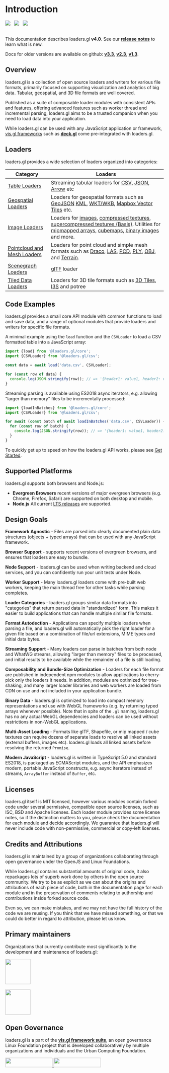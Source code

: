 # Introduction

<img src="https://badge.fury.io/js/%40loaders.gl%2Fcore.svg" /> &nbsp;
<img src="https://img.shields.io/badge/License-MIT-green.svg" /> &nbsp;
<img src="https://img.shields.io/npm/dm/@loaders.gl/core.svg" />  &nbsp; &nbsp; &nbsp;
<br />
<br />

This documentation describes loaders.gl **v4.0**. See our [**release notes**](/docs/whats-new) to learn what is new.

Docs for older versions are available on github:
**[v3.3](https://github.com/visgl/loaders.gl/blob/3.3-release/docs/README.md)**,
**[v2.3](https://github.com/visgl/loaders.gl/blob/2.3-release/docs/README.md)**,
**[v1.3](https://github.com/visgl/loaders.gl/blob/1.3-release/docs/README.md)**.

## Overview

loaders.gl is a collection of open source loaders and writers for various file formats, 
primarily focused on supporting visualization and analytics of big data. 
Tabular, geospatial, and 3D file formats are well covered. 

Published as a suite of composable loader modules with consistent APIs and features, 
offering advanced features such as worker thread and incremental parsing, 
loaders.gl aims to be a trusted companion when you need to load data into your application.

While loaders.gl can be used with any JavaScript application or framework,
[vis.gl frameworks](https://vis.gl/frameworks) such as [**deck.gl**](https://deck.gl) 
come pre-integrated with loaders.gl.

## Loaders

loaders.gl provides a wide selection of loaders organized into categories:

| Category                                                         | Loaders                                                                                                                                                                                                                                                                                                                                                                                                                                                                              |
| ---------------------------------------------------------------- | ------------------------------------------------------------------------------------------------------------------------------------------------------------------------------------------------------------------------------------------------------------------------------------------------------------------------------------------------------------------------------------------------------------------------------------------------------------------------------------ |
| [Table Loaders](/docs/specifications/category-table)              | Streaming tabular loaders for [CSV](/docs/modules/csv/api-reference/csv-loader), [JSON](/docs/modules/json/api-reference/json-loader), [Arrow](/docs/modules/arrow/api-reference/arrow-loader) etc                                                                                                                                                                                                                                                                                      |
| [Geospatial Loaders](/docs/specifications/category-gis)           | Loaders for geospatial formats such as [GeoJSON](/docs/modules/json/api-reference/geojson-loader) [KML](/docs/modules/kml/api-reference/kml-loader), [WKT/WKB](/docs/modules/wkt/api-reference/wkt-loader), [Mapbox Vector Tiles](/docs/modules/mvt/api-reference/mvt-loader) etc.                                                                                                                                                                                                   |
| [Image Loaders](/docs/specifications/category-image)              | Loaders for [images](/docs/modules/images/api-reference/image-loader), [compressed textures](/docs/modules/textures/api-reference/compressed-texture-loader), [supercompressed textures (Basis)](/docs/modules/textures/api-reference/basis-loader). Utilities for [mipmapped arrays](/docs/modules/textures/api-reference/load-image-array), [cubemaps](/docs/modules/textures/api-reference/load-image-cube), [binary images](/docs/modules/images/api-reference/binary-image-api) and more. |
| [Pointcloud and Mesh Loaders](/docs/specifications/category-mesh) | Loaders for point cloud and simple mesh formats such as [Draco](/docs/modules/draco/api-reference/draco-loader), [LAS](/docs/modules/las/api-reference/las-loader), [PCD](/docs/modules/pcd/api-reference/pcd-loader), [PLY](/docs/modules/ply/api-reference/ply-loader), [OBJ](/docs/modules/obj/api-reference/obj-loader), and [Terrain](/docs/modules/terrain/api-reference/terrain-loader).                                                                                            |
| [Scenegraph Loaders](/docs/specifications/category-scenegraph)    | [glTF](/docs/modules/gltf/api-reference/gltf-loader) loader                                                                                                                                                                                                                                                                                                                                                                                                                           |
| [Tiled Data Loaders](/docs/specifications/category-3d-tiles)         | Loaders for 3D tile formats such as [3D Tiles](/docs/modules/3d-tiles/api-reference/tiles-3d-loader), [I3S](/docs/modules/i3s/api-reference/i3s-loader) and potree                                                                                                                                                                                                                                                                                                                             |

## Code Examples

loaders.gl provides a small core API module with common functions to load and save data, 
and a range of optional modules that provide loaders and writers for specific file formats.

A minimal example using the `load` function and the `CSVLoader` to load a CSV formatted table into a JavaScript array:

```typescript
import {load} from '@loaders.gl/core';
import {CSVLoader} from '@loaders.gl/csv';

const data = await load('data.csv', CSVLoader);

for (const row of data) {
  console.log(JSON.stringify(row)); // => '{header1: value1, header2: value2}'
}
```

Streaming parsing is available using ES2018 async iterators, e.g. allowing "larger than memory" files to be incrementally processed:

```typescript
import {loadInBatches} from '@loaders.gl/core';
import {CSVLoader} from '@loaders.gl/csv';

for await (const batch of await loadInBatches('data.csv', CSVLoader)) {
  for (const row of batch) {
    console.log(JSON.stringify(row)); // => '{header1: value1, header2: value2}'
  }
}
```

To quickly get up to speed on how the loaders.gl API works, please see [Get Started](docs/developer-guide/get-started).

## Supported Platforms

loaders.gl supports both browsers and Node.js:

- **Evergreen Browsers** recent versions of major evergreen browsers (e.g. Chrome, Firefox, Safari) are supported on both desktop and mobile.
- **Node.js** All current [LTS releases](https://nodejs.org/en/about/previous-releases) are supported. 

## Design Goals

**Framework Agnostic** - Files are parsed into clearly documented plain data structures (objects + typed arrays) that can be used with any JavaScript framework.

**Browser Support** - supports recent versions of evergreen browsers, and ensures that loaders are easy to bundle.

**Node Support** - loaders.gl can be used when writing backend and cloud services, and you can confidently run your unit tests under Node.

**Worker Support** - Many loaders.gl loaders come with pre-built web workers, keeping the main thread free for other tasks while parsing completes.

**Loader Categories** - loaders.gl groups similar data formats into "categories" that return parsed data in "standardized" form. This makes it easier to build applications that can handle multiple similar file formats.

**Format Autodection** - Applications can specify multiple loaders when parsing a file, and loaders.gl will automatically pick the right loader for a given file based on a combination of file/url extensions, MIME types and initial data bytes.

**Streaming Support** - Many loaders can parse in batches from both node and WhatWG streams, allowing "larger than memory" files to be processed, and initial results to be available while the remainder of a file is still loading.

**Composability and Bundle-Size Optimization** - Loaders for each file format are published in independent npm modules to allow applications to cherry-pick only the loaders it needs. In addition, modules are optimized for tree-shaking, and many larger loader libraries and web workers are loaded from CDN on use and not included in your application bundle.

**Binary Data** - loaders.gl is optimized to load into compact memory representations and use with WebGL frameworks (e.g. by returning typed arrays whenever possible). Note that in spite of the `.gl` naming, loaders.gl has no any actual WebGL dependencies and loaders can be used without restrictions in non-WebGL applications.

**Multi-Asset Loading** - Formats like glTF, Shapefile, or mip mapped / cube textures can require dozens of separate loads to resolve all linked assets (external buffers, images etc). loaders.gl loads all linked assets before resolving the returned `Promise`.

**Modern JavaScript** - loaders.gl is written in TypeScript 5.0 and standard ES2018, is packaged as ECMAScript modules, and the API emphasizes modern, portable JavaScript constructs, e.g. async iterators instead of streams, `ArrayBuffer` instead of `Buffer`, etc.

## Licenses

loaders.gl itself is MIT licensed, however various modules contain forked code under several permissive, compatible open source licenses, such as ISC, BSD and Apache licenses. Each loader module provides some license notes, so if the distinction matters to you, please check the documentation for each module and decide accordingly. We guarantee that loaders.gl will never include code with non-permissive, commercial or copy-left licenses.

## Credits and Attributions

loaders.gl is maintained by a group of organizations collaborating through open governance under the OpenJS and Linux Foundations.

While loaders.gl contains substantial amounts of original code, it also repackages lots of superb work done by others in the open source community. We try to be as explicit as we can about the origins and attributions of each piece of code, both in the documentation page for each module and in the preservation of comments relating to authorship and contributions inside forked source code.

Even so, we can make mistakes, and we may not have the full history of the code we are reusing. If you think that we have missed something, or that we could do better in regard to attribution, please let us know.

## Primary maintainers

Organizations that currently contribute most significantly to the development and maintenance of loaders.gl:

<p style={{marginLeft: 30, marginRight: 'auto'}}>
  <a href="https://studio.foursquare.com">
    <img height="80" src="https://raw.githubusercontent.com/visgl/deck.gl-data/master/images/logos/Foursquare.svg" />
  </a>
  <br />
  <br />
  <a href="https://carto.com">
    <img height="80" src="https://raw.githubusercontent.com/visgl/deck.gl-data/master/images/logos/carto.svg" />
  </a>
</p>

## Open Governance

loaders.gl is a part of the <a href="https://vis.gl"><b>vis.gl framework suite</b></a>, an open governance Linux Foundation project that is developed collaboratively by multiple organizations and individuals and the Urban Computing Foundation.

<a href="https://vis.gl">
  <span style={{display: 'flex', flexDirection: 'column', padding: 30, gap: 50}}>
    <img height="30" width="150" src="https://raw.githubusercontent.com/visgl/deck.gl-data/master/images/logos/openjsf-color-textg.png" />
    <img height="30" width="150" src="https://raw.githubusercontent.com/visgl/deck.gl-data/master/images/logos/vis-logo.png" />
  </span>
</a>
